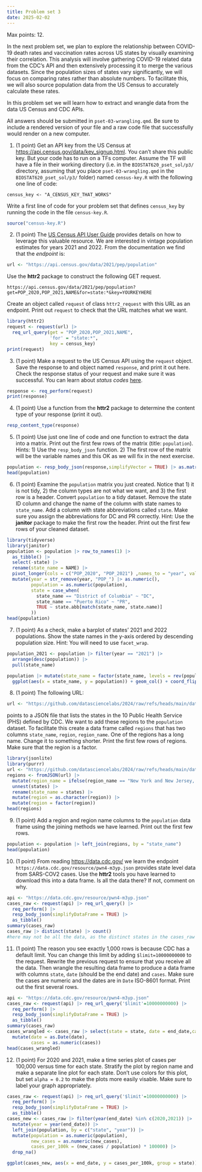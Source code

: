---
title: Problem set 3
date: 2025-02-02
---

Max points: 12.

In the next problem set, we plan to explore the relationship between COVID-19 death rates and vaccination rates across US states by visually examining their correlation. This analysis will involve gathering COVID-19 related data from the CDC's API and then extensively processing it to merge the various datasets. Since the population sizes of states vary significantly, we will focus on comparing rates rather than absolute numbers. To facilitate this, we will also source population data from the US Census to accurately calculate these rates. 

In this problem set we will learn how to extract and wrangle data from the data US Census and CDC APIs.

All answers should be submitted in `pset-03-wrangling.qmd`. Be sure to include a rendered version of your file and a raw code file that successfully would render on a new computer.

1. (1 point) Get an API key from the US Census at <https://api.census.gov/data/key_signup.html>. You can't share this public key. But your code has to run on a TFs computer. Assume the TF will have a file in their working directory (i.e. in the `BIOSTAT620_pset_sol/p3/` directory, assuming that you place `pset-03-wrangling.qmd` in the `BIOSTAT620_pset_sol/p3/` folder) named `census-key.R` with the following one line of code:

```
census_key <- "A_CENSUS_KEY_THAT_WORKS"
```

Write a first line of code for your problem set that defines `census_key` by running the code in the file `census-key.R`.

```{r}
source("census-key.R")
```

2. (1 point) The [US Census API User Guide](https://www.census.gov/content/dam/Census/data/developers/api-user-guide/api-user-guide.pdf)
provides details on how to leverage this valuable resource. We are interested in vintage population estimates for years 2021 and 2022. From the documentation we find that the _endpoint_ is:


```{r}
url <- "https://api.census.gov/data/2021/pep/population"
```

Use the **httr2** package to construct the following GET request.

```
https://api.census.gov/data/2021/pep/population?get=POP_2020,POP_2021,NAME&for=state:*&key=YOURKEYHERE
```

Create an object called `request` of class `httr2_request` with this URL as an endpoint. Print out `request` to check that the URL matches what we want.

```{r}
library(httr2)
request <- request(url) |> 
  req_url_query(get = "POP_2020,POP_2021,NAME",
                'for' = "state:*",
                key = census_key)
print(request)
```

3. (1 point) Make a request to the US Census API using the `request` object. Save the response to and object named `response`, and print it out here. Check the response status of your request and make sure it was successful. You can learn about _status codes_ [here](https://en.wikipedia.org/wiki/List_of_HTTP_status_codes).


```{r}
response <- req_perform(request)
print(response)
```

4. (1 point) Use a function from the **httr2** package to determine the content type of your response (print it out).

```{r}
resp_content_type(response)
```

5. (1 point) Use just one line of code and one function to extract the data into a matrix. Print out the first few rows of the matrix (title: `population`).
Hints: 1) Use the `resp_body_json` function. 2) The first row of the matrix will be the variable names and this OK as we will fix in the next exercise.

```{r}
population <- resp_body_json(response,simplifyVector = TRUE) |> as.matrix()
head(population)
```

6. (1 point) Examine the `population` matrix you just created. Notice that 1) it is not tidy, 2) the column types are not what we want, and 3) the first row is a header. Convert `population` to a tidy dataset. Remove the state ID column and change the name of the column with state names to `state_name`. Add a column with state abbreviations called `state`. Make sure you assign the abbreviations for DC and PR correctly. Hint: Use the **janitor** package to make the first row the header. Print out the first few rows of your cleaned dataset.

```{r}
library(tidyverse)
library(janitor)
population <- population |> row_to_names(1) |> 
  as_tibble() |> 
  select(-state) |> 
  rename(state_name = NAME) |> 
  pivot_longer(cols = c("POP_2020", "POP_2021") ,names_to = "year", values_to = "population") |> 
  mutate(year = str_remove(year, "POP_") |> as.numeric(),
         population = as.numeric(population),
         state = case_when(
           state_name == "District of Columbia" ~ "DC",
           state_name == "Puerto Rico" ~ "PR",
           TRUE ~ state.abb[match(state_name, state.name)]
         ))
head(population)
```

7. (1 point) As a check, make a barplot of states' 2021 and 2022 populations. Show the state names in the y-axis ordered by descending population size.  Hint: You will need to use `facet_wrap`.

```{r}
population_2021 <- population |> filter(year == "2021") |> 
  arrange(desc(population)) |> 
  pull(state_name)

population |> mutate(state_name = factor(state_name, levels = rev(population_2021))) |> 
  ggplot(aes(x = state_name, y = population)) + geom_col() + coord_flip() +  facet_wrap(~year) +labs(x = "State", y = "Population", title = "Ordered State Populations in 2020 and 2021")
```


8. (1 point) The following URL:

```{r}
url <- "https://github.com/datasciencelabs/2024/raw/refs/heads/main/data/regions.json"
```

points to a JSON file that lists the states in the 10 Public Health Service (PHS) defined by CDC. We want to add these regions to the `population` dataset. To facilitate this create a data frame called `regions` that has two columns `state_name`, `region`, `region_name`. One of the regions has a long name. Change it to something shorter. Print the first few rows of regions. Make sure that the region is a factor.

```{r}
library(jsonlite)
library(purrr)
url <- "https://github.com/datasciencelabs/2024/raw/refs/heads/main/data/regions.json"
regions <- fromJSON(url) |> 
  mutate(region_name = ifelse(region_name == "New York and New Jersey, Puerto Rico, Virgin Islands", "NY&NJ, PR, Virgin Islands", region_name)) |>
  unnest(states) |>
  rename(state_name = states) |>
  mutate(region = as.character(region)) |> 
  mutate(region = factor(region))
head(regions)
```

9. (1 point) Add a region and region name columns to the `population` data frame using the joining methods we have learned. Print out the first few rows.

```{r}
population <- population |> left_join(regions, by = "state_name")
head(population)
```


10. (1 point) From reading <https://data.cdc.gov/> we learn the endpoint `https://data.cdc.gov/resource/pwn4-m3yp.json` provides state level data from SARS-COV2 cases. Use the **httr2** tools you have learned to download this into a data frame. Is all the data there? If not, comment on why.


```{r}
api <- "https://data.cdc.gov/resource/pwn4-m3yp.json"
cases_raw <- request(api) |> req_url_query() |>
  req_perform() |>
  resp_body_json(simplifyDataFrame = TRUE) |>
  as_tibble()
summary(cases_raw)
cases_raw |> distinct(state) |> count()
#here may not be all the data, as the distinct states in the cases_raw here counted up to 16, which is much less than the number of sates in U.S.
```

11. (1 point) The reason you see exactly 1,000 rows is because CDC has a default limit. You can change this limit by adding `$limit=10000000000` to the request. Rewrite the previous request to ensure that you receive all the data. Then wrangle the resulting data frame to produce a data frame with columns `state`, `date` (should be the end date) and `cases`. Make sure the cases are numeric and the dates are in `Date` ISO-8601 format. Print out the first several rows.

```{r}
api <- "https://data.cdc.gov/resource/pwn4-m3yp.json"
cases_raw <- request(api) |> req_url_query('$limit'=10000000000) |>
  req_perform() |>
  resp_body_json(simplifyDataFrame = TRUE) |>
  as_tibble()
summary(cases_raw)
cases_wrangled <- cases_raw |> select(state = state, date = end_date,cases = new_cases) |>
  mutate(date = as.Date(date),
         cases = as.numeric(cases))
head(cases_wrangled)
```


12. (1 point) For 2020 and 2021, make a time series plot of cases per 100,000 versus time for each state. Stratify the plot by region name and make a separate line plot for each state. Don't use colors for this plot, but set `alpha = 0.2` to make the plots more easily visable. Make sure to label your graph appropriately. 

```{r}
cases_raw <- request(api) |> req_url_query('$limit'=10000000000) |>
  req_perform() |>
  resp_body_json(simplifyDataFrame = TRUE) |>
  as_tibble()
cases_new <- cases_raw |> filter(year(end_date) %in% c(2020,2021)) |> 
  mutate(year = year(end_date)) |>
  left_join(population, by = c("state", "year")) |>
  mutate(population = as.numeric(population),
         new_cases = as.numeric(new_cases),
         cases_per_100k = (new_cases / population) * 100000) |>
  drop_na()

ggplot(cases_new, aes(x = end_date, y = cases_per_100k, group = state)) + geom_line(alpha = 0.2) + facet_wrap(~region_name) + labs(x = "Date", y = "Cases per 100,000", title = "Time series plot of cases per 100,000 versus time for each state")
```
